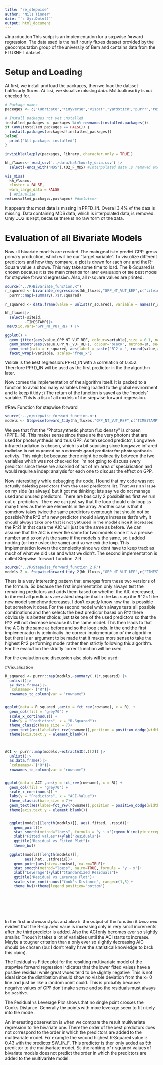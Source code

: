 ```yaml
---
title: "re_stepwise"
author: "Nils Tinner"
date: "`r Sys.Date()`"
output: html_document
---
```


#Introduction
This script is an implementation for a stepwise forward regression. The data used is the half hourly fluxes dataset provided by the geocomputation group of the university of Bern and contains data from the FLUXNET dataset.

# Setup and Loading
At first, we install and load the packages, then we load the dataset halfhourly fluxes. 
At last, we visualize missing data. Multicolinearity is not checked for.

```r
# Package names
packages <- c("lubridate","tidyverse","visdat","yardstick","purrr","reshape2","ggpubr")

# Install packages not yet installed
installed_packages <- packages %in% rownames(installed.packages())
if (any(installed_packages == FALSE)) {
  install.packages(packages[!installed_packages])
}else{
  print("All packages installed")
}

invisible(lapply(packages, library, character.only = TRUE))

hh_fluxes<- read_csv("../data/halfhourly_data.csv") |>
  select(-ends_with("MDS"),CO2_F_MDS) #Interpolated data is removed except CO2, there only interpolated data is viable...

vis_miss(
  hh_fluxes,
  cluster = FALSE, 
  warn_large_data = FALSE
  ) #Visualize
rm(installed_packages,packages) #declutter
```
It appears that most data is missing in PPFD_IN. Overall 3.4% of the data is missing.
Data containing MDS data, which is interpolated data, is removed. Only CO2 is kept, because there is no raw form of the data.

# Evaluation of all Bivariate Models
Now all bivariate models are created. The main goal is to predict GPP, gross primary production, which will be our "target variable". To visualize different predictors and how they compare, a plot is drawn for each one and the R-Square value is shown. This may take some time to load. The R-Squared is chosen because it is the main criterion for later evaluation of the best model for stepwise forward regression.
Also, all r-square values are printed.

```r
source("../R/Bivariate_function.R")
r_squared <- bivariate_regressions(hh_fluxes,"GPP_NT_VUT_REF",c("siteid","TIMESTAMP")) |> #bivariate function is called
  purrr::map(~summary(.)$r.squared)

r_squared <- data.frame(value = unlist(r_squared), variable = names(r_squared)) #needed as vector, not a list...

hh_fluxes|>
  select(-siteid,
         -TIMESTAMP)|>
 melt(id.vars='GPP_NT_VUT_REF') |>

ggplot() +
  geom_jitter(aes(value,GPP_NT_VUT_REF, colour=variable),size = 0.1, na.rm=TRUE) + 
  geom_smooth(aes(value,GPP_NT_VUT_REF), colour="black", method=lm, se=FALSE, na.rm=TRUE,formula = 'y ~ x') +
  geom_text(data = r_squared, aes(label = paste("R^2 = ", round(value,4))), x = Inf, y = Inf, hjust = 1, vjust = 1, size = 1.5, nudge_x = -2, nudge_y = -2) +
  facet_wrap(~variable, scales="free_x")

```

Visible is the best regression: PPFD_IN with a correlation of 0.452. Therefore PPFD_IN will be used as the first predictor in the the algorithm later.

Now comes the implementation of the algorithm itself. It is packed to a function to avoid too many variables being loaded to the global environment and to keep it tidy ;) 
The return of the function is saved as the "models" variable. This is a list of all models of the stepwise forward regression.

#Raw Function for stepwise forward
```r

source("../R/Stepwise_forward_function.R")
models <- Stepwiseforward_tidy(hh_fluxes,"GPP_NT_VUT_REF",c("TIMESTAMP","siteid"))# The function should predict the target GPP and take all variables as predictors except TIMESTAMP and siteid since these are deemed as non predicting variables.


```

We see that first the "Photosynthetic photon flux density" is chosen (PPFD_IN). This makes sense since these are the very photons that are used for photosynthesis and thus GPP. As teh second predictor, Longwave infrared radiation is chosen, which is a bit suprising since longwave infrared radiation is not expected as a extremly good predictor for photosynthesis activity. This might be because there might be colineartiy between the two variables which was not checked for. I'm not going to discuss every predictor since these are also kind of out of my area of specialisation and would require a indept analysis for each one to discuss the effect on GPP.

Now interestingly while debugging the code, I found that my code was not actually deleting predictors from the used predictors list. That was an issue on my side (as always) but it got me thinking: lets say we do not manage used and unused predictors. There are basically 2 possibilities: first we run out of predictors. There we can just say that the loop should only loop as many times as there are elements in the array. Another case is that it somehow takes twice the same predictors eventough that should not be possible?(the R^2 of a new predictor should always increase that's why it should always take one that is not yet used in the model since it increases the R^2) In that case the AIC will just be the same as before. We can assume that the AIC is never the same for two models since it is a precise number and so only is the same if the models is the same, so it added nothing (or here twice the same) and so we exit the loop. 
This implementation lowers the complexity since we dont have to keep track as much of what we did use and what we didn't.
The second implementation is called Stepwise_forward_function_2.R

```r

source("../R/Stepwise_forward_function_2.R")
models_2 <- Stepwiseforward_tidy_2(hh_fluxes,"GPP_NT_VUT_REF",c("TIMESTAMP","siteid"))

```
There is a very interesting pattern that emerges from these two versions of the formula. So because the first implementation only always test the remaining predictors and adds them based on whether the AIC decreased, in the end all predictors are added despite that in the last step the R^2 of the new model somehow decreases. I don't exactly know how that is possible but somehow it does.
For the second model which always tests all possible combinations and then selects the best predictor based on R^2 there obviously is a better choice: just take one of the used predictors so that the R^2 will not decrease because its the same model. This then leads to that the AIC is the same as before and so the loop ends. In the end the first implementation is technically the correct implementation of the algorithm but there is an argument to be made that it makes more sense to take the highest R^2 performing model rather then strictly following this algorithm. For the evaluation the strictly correct function will be used.


For the evaluation and discussion also plots will be used:

#Visualisation
```r


R_squared <- purrr::map(models,~summary(.)$r.squared) |>
  unlist()|>
  as.data.frame()|>
  `colnames<-`("R")|>
  rownames_to_column(var = "rowname")


ggplot(data = R_squared ,aes(y = fct_rev(rowname), x = R)) +
  geom_col(fill = "grey70") +
  scale_x_continuous() +
  labs(y = "Predictors", x = "R-Squared")+
  theme_classic(base_size = 7)+
  geom_text(aes(label=fct_rev(rowname)),position = position_dodge(width = 1),hjust=1, size = 2.5)+
  theme(axis.text.y = element_blank())



ACI <- purrr::map(models,~extractAIC(.)[2]) |>
  unlist()|>
  as.data.frame()|>
  `colnames<-`("R")|>
  rownames_to_column(var = "rowname")


ggplot(data = ACI ,aes(y = fct_rev(rowname), x = R)) +
  geom_col(fill = "grey70") +
  scale_x_continuous() +
  labs(y = "Predictors", x = "ACI-Value")+
  theme_classic(base_size = 7)+
  geom_text(aes(label=fct_rev(rowname)),position = position_dodge(width = 1),hjust=1, size = 2.5)+
  theme(axis.text.y = element_blank())


  ggplot(models[[length(models)]], aes(.fitted, .resid))+
    geom_point()+
    stat_smooth(method="loess", formula = 'y ~ x')+geom_hline(yintercept=0, col="red", linetype="dashed")+
    xlab("Fitted values")+ylab("Residuals")+
    ggtitle("Residual vs Fitted Plot")+
    theme_bw()
  
  ggplot(models[[length(models)]],
         aes(.hat, .stdresid))+
    geom_point(aes(size=.cooksd), na.rm=TRUE)+
    stat_smooth(method="loess", na.rm=TRUE, formula = 'y ~ x')+
    xlab("Leverage")+ylab("Standardized Residuals")+
    ggtitle("Residual vs Leverage Plot")+
    scale_size_continuous("Cook's Distance", range=c(1,5))+
    theme_bw()+theme(legend.position="bottom")





  
```

In the first and second plot and also in the output of the function it becomes evident that the R-squared value is increasing only in very small increments after the third predictor is added. Also the ACI only becomes ever so slightly smaller. Though it takes a lot of variables until the ACI starts to increase. Maybe a tougher criterion than a only ever so slightly decreasing AIC should be chosen (but I don't really have the statistical knowledge to back this claim).

The Residual vs Fitted plot for the resulting multivariate model of the stepwise forward regression indicates that the lower fitted values have a positive residual while great vaues tend to be slightly negative. This is not ideal since the distribution should show no visible deviation from the x= 0 line and just be like a random point could. This is probably because negative values of GPP don't make sense and so the residuals must always be positive.

The Residual vs Leverage Plot shows that no single point crosses the Cook's Distance. Generally the points with more leverage seem to fit nicely into the model.

An interesting observation is when we compare the result multivariate regression to the bivariate one. There the order of the best predictors does not correspond to the order in which the predictors are added to the multivariate model. For example the second highest R-Squared value is 0.43 with the predictor SW_IN_F. This predictor is then only added as 5th predictor to the multivariate model. So the ranking of r-squared values of bivariate models does not predict the order in which the predictors are added to the multivariate model.